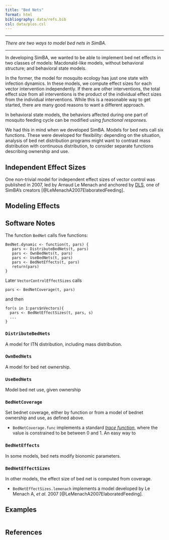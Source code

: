 ```yaml
---
title: "Bed Nets"
format: html
bibliography: data/refs.bib
csl: data/plos.csl 
---
```


***

*There are two ways to model bed nets in SimBA.*

***

In developing SimBA, we wanted to be able to implement bed net effects in two classes of models: Macdonald-like models, without behavioral structure; and behavioral state models. 

In the former, the model for mosquito ecology has just one state with infection dynamics. In these models, we compute effect sizes for each vector intervention independently. If there are other interventions, the total effect size from all interventions is the product of the individual effect sizes from the individual interventions. While this is a reasonable way to get started, there are many good reasons to want a different approach. 

In behavioral state models, the behaviors affected during one part of mosquito feeding cycle can be modified using *functional responses.*

We had this in mind when we developed SimBA. Models for bed nets call six functions. These were developed for flexibility: depending on the situation, analysis of bed net distribution programs might want to contrast mass distribution with continuous distribution, to consider separate functions describing ownership and use.  

## Independent Effect Sizes 

One non-trivial model for independent effect sizes of vector control was published in 2007, led by Arnaud Le Menach and anchored by  [DLS](contributors.qmd), one of SimBA's creators [@LeMenachA2007ElaboratedFeeding].

## Modeling Effects 

## Software Notes 

The function `BedNet` calls five functions:

```
BedNet.dynamic <- function(t, pars) {
   pars <- DistributeBedNets(t, pars)
   pars <- OwnBedNets(t, pars)
   pars <- UseBedNets(t, pars)
   pars <- BedNetEffects(t, pars)
   return(pars)
}
```

Later `VectorControlEffectSizes` calls

```
pars <- BedNetCoverage(t, pars)
``` 

and then 

```
for(s in 1:pars$nVectors){
  pars <- BedNetEffectSizes(t, pars, s)
  ...
}
```

### `DistributeBedNets`  

A model for ITN distribution, including mass distribution. 

### `OwnBedNets` 

A model for bed net ownership. 

### `UseBedNets`  

Model bed net use, given ownership 

### `BedNetCoverage` 

Set bednet coverage, either by function or from a model of bednet ownership and use, as defined above.

+ `BedNetCoverage.func` implements a standard [*trace function*](trace.qmd), where the value is constrained to be between 0 and 1. An easy way to   

### `BedNetEffects` 

In some models, bed nets modify bionomic parameters.

### `BedNetEffectSizes` 

In other models, the effect size of bed net is computed from coverage. 
  
- `BedNetEffectSizes.lemenach` implements a model developed by Le Menach A, *et al.* 2007 [@LeMenachA2007ElaboratedFeeding].



## Examples

```r

```


## References
